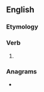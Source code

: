 ==English==

===Etymology===
{{suffix|en|crave|eth|nocat=1}}

===Verb===
{{head|en|verb form}}

# {{en-archaic third-person singular of|crave}}

===Anagrams===
* {{anagrams|en|a=acehrtv|Carveth}}